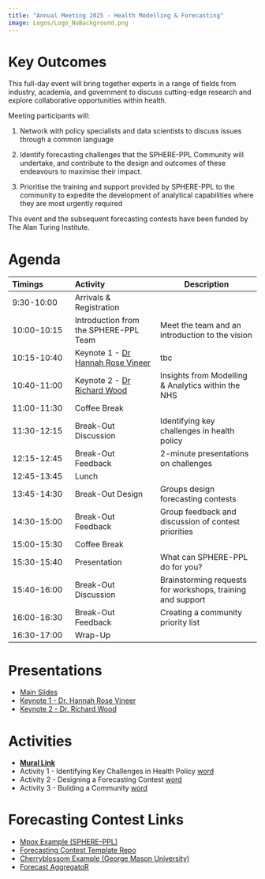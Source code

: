 ```yaml
---
title: "Annual Meeting 2025 - Health Modelling & Forecasting"
image: Logos/Logo_NoBackground.png
---
```


# Key Outcomes

This full-day event will bring together experts in a range of fields from industry, academia, and government to discuss cutting-edge research and explore collaborative opportunities within health.

Meeting participants will:

1.  Network with policy specialists and data scientists to discuss issues through a common language

2.  Identify forecasting challenges that the SPHERE-PPL Community will undertake, and contribute to the design and outcomes of these endeavours to maximise their impact.

3.  Prioritise the training and support provided by SPHERE-PPL to the community to expedite the development of analytical capabilities where they are most urgently required

This event and the subsequent forecasting contests have been funded by The Alan Turing Institute.

# Agenda

::: {#target-container style="font-size: 0.8em;"}
| Timings | Activity | Description |
|:-----------------|:------------------------|-----------------------------|
| 9:30-10:00 | Arrivals & Registration |  |
| 10:00-10:15 | Introduction from the SPHERE-PPL Team | Meet the team and an introduction to the vision |
| 10:15-10:40 | Keynote 1 - [Dr Hannah Rose Vineer](https://www.liverpool.ac.uk/people/hannah-vineer) | tbc |
| 10:40-11:00 | Keynote 2 - [Dr Richard Wood](https://www.linkedin.com/in/richard-wood-aa647188/) | Insights from Modelling & Analytics within the NHS |
| 11:00-11:30 | Coffee Break |  |
| 11:30-12:15 | Break-Out Discussion | Identifying key challenges in health policy |
| 12:15-12:45 | Break-Out Feedback | 2-minute presentations on challenges |
| 12:45-13:45 | Lunch |  |
| 13:45-14:30 | Break-Out Design | Groups design forecasting contests |
| 14:30-15:00 | Break-Out Feedback | Group feedback and discussion of contest priorities |
| 15:00-15:30 | Coffee Break |  |
| 15:30-15:40 | Presentation | What can SPHERE-PPL do for you? |
| 15:40-16:00 | Break-Out Discussion | Brainstorming requests for workshops, training and support |
| 16:00-16:30 | Break-Out Feedback | Creating a community priority list |
| 16:30-17:00 | Wrap-Up |  |
:::

# Presentations

-   [Main Slides](Presentations/DayPlan/Full%20Presentation.pptx)
-   [Keynote 1 - Dr. Hannah Rose Vineer]()
-   [Keynote 2 - Dr. Richard Wood]()

# Activities

-   [**Mural Link**](https://app.mural.co/t/sphereppl5956/m/sphereppl5956/1736845136604/d3b42e58135ce06fb8ea81fdd4d80ea77cfa0ced?sender=uf2c41d236992d717f49e6444)
-   Activity 1 - Identifying Key Challenges in Health Policy [word](Activities/Activity1.docx)
-   Activity 2 - Designing a Forecasting Contest [word](Activities/Activity2.docx)
-   Activity 3 - Building a Community [word](Activities/Activity3.docx)

# Forecasting Contest Links

-   [Mpox Example (SPHERE-PPL)](https://github.com/SPHERE-PPL/Competition-Example-Mpox)
-   [Forecasting Contest Template Repo](https://github.com/SPHERE-PPL/forecasting-contest-template)
-   [Cherryblossom Example (George Mason University)](https://competition.statistics.gmu.edu/)
-   [Forecast AggregatoR](https://github.com/SPHERE-PPL/Forecast-AggregatoR)
